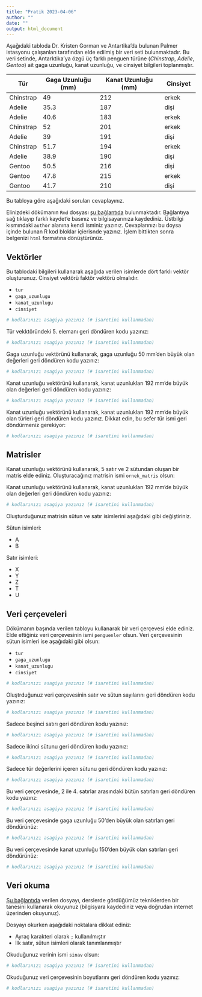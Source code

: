 ```yaml
---
title: "Pratik 2023-04-06"
author: ""
date: ""
output: html_document
---
```


Aşağıdaki tabloda  Dr. Kristen Gorman ve Antartika'da bulunan Palmer istasyonu çalışanları tarafından elde edilmiş bir veri seti bulunmaktadır. Bu veri setinde, Antarktika'ya özgü üç farklı penguen türüne (*Chinstrap*, *Adelie*, *Gentoo*) ait gaga uzunluğu, kanat uzunluğu, ve cinsiyet bilgileri toplanmıştır.

|   Tür      | Gaga Uzunluğu (mm)  |  Kanat Uzunluğu (mm)   |   Cinsiyet  |
|------------|---------------------|------------------------|-------------|
| Chinstrap  |        49           |        212             |     erkek   |
| Adelie     |        35.3         |        187             |     dişi    |  
| Adelie     |        40.6         |        183             |     erkek   |  
| Chinstrap  |        52           |        201             |     erkek   |  
| Adelie     |        39           |        191             |     dişi    |
| Chinstrap  |        51.7         |        194             |     erkek   |  
| Adelie     |        38.9         |        190             |     dişi    |
| Gentoo     |        50.5         |        216             |     dişi    |
| Gentoo     |        47.8         |        215             |     erkek   |   
| Gentoo     |        41.7         |        210             |     dişi    |

Bu tabloya göre aşağıdaki soruları cevaplayınız. 

Elinizdeki dökümanın `Rmd` dosyası [şu bağlantıda](https://raw.githubusercontent.com/emrahkirdok/ybva/main/04-pratikler/01-veri-analizi/02-pratik.Rmd) bulunmaktadır. Bağlantıya sağ tıklayıp farklı kaydet'e basınız ve bilgisayarınıza kaydediniz. Üstbilgi kısmındaki `author` alanına kendi isminiz yazınız. Cevaplarınızı bu doysa içinde bulunan R kod bloklar içierisnde yazınız. İşlem bittikten sonra belgenizi `html` formatına dönüştürünüz.

## Vektörler

Bu tablodaki bilgileri kullanarak aşağıda verilen isimlerde dört farklı vektör oluşturunuz. Cinsiyet vektörü faktör vektörü olmalıdır.

+ `tur`
+ `gaga_uzunlugu`
+ `kanat_uzunlugu`
+ `cinsiyet`

```r
# kodlarınızı asagiya yazınız (# isaretini kullanmadan)

```

Tür vekktöründeki 5. elemanı geri döndüren kodu yazınız:

```r
# kodlarınızı asagiya yazınız (# isaretini kullanmadan)

```

Gaga uzunluğu vektörünü kullanarak, gaga uzunluğu 50 mm'den büyük olan değerleri geri döndüren kodu yazınız:

```r
# kodlarınızı asagiya yazınız (# isaretini kullanmadan)

```

Kanat uzunluğu vektörünü kullanarak, kanat uzunlukları 192 mm'de büyük olan değerleri geri döndüren kodu yazınız:

```r
# kodlarınızı asagiya yazınız (# isaretini kullanmadan)

```

Kanat uzunluğu vektörünü kullanarak, kanat uzunlukları 192 mm'de büyük olan türleri geri döndüren kodu yazınız. Dikkat edin, bu sefer tür ismi geri döndürmeniz gerekiyor:

```r
# kodlarınızı asagiya yazınız (# isaretini kullanmadan)

```


## Matrisler

Kanat uzunluğu vektörünü kullanarak, 5 satır ve 2 sütundan oluşan bir matris elde ediniz. Oluşturacağınız matrisin ismi `ornek_matris` olsun:

Kanat uzunluğu vektörünü kullanarak, kanat uzunlukları 192 mm'de büyük olan değerleri geri döndüren kodu yazınız:

```r
# kodlarınızı asagiya yazınız (# isaretini kullanmadan)

```

Oluşturduğunuz matrisin sütun ve satır isimlerini aşağıdaki gibi değiştiriniz.

Sütun isimleri:

+ A
+ B

Satır isimleri:

+ X
+ Y
+ Z
+ T
+ U

## Veri çerçeveleri

Dökümanın başında verilen tabloyu kullanarak bir veri çerçevesi elde ediniz. Elde ettiğiniz veri çerçevesinin ismi `penguenler` olsun. Veri çerçevesinin sütun isimleri ise aşağıdaki gibi olsun:

+ `tur`
+ `gaga_uzunlugu`
+ `kanat_uzunlugu`
+ `cinsiyet`

```r
# kodlarınızı asagiya yazınız (# isaretini kullanmadan)

```

Oluştrduğunuz veri çerçevesinin satır ve sütun sayılarını geri döndüren kodu yazınız:

```r
# kodlarınızı asagiya yazınız (# isaretini kullanmadan)

```

Sadece beşinci satırı geri döndüren kodu yazınız:

```r
# kodlarınızı asagiya yazınız (# isaretini kullanmadan)

```

Sadece ikinci sütunu geri döndüren kodu yazınız:

```r
# kodlarınızı asagiya yazınız (# isaretini kullanmadan)

```

Sadece tür değerlerini içeren sütunu geri döndüren kodu yazınız:

```r
# kodlarınızı asagiya yazınız (# isaretini kullanmadan)

```

Bu veri çerçevesinde, 2 ile 4. satırlar arasındaki bütün satırları geri döndüren kodu yazınz:

```r
# kodlarınızı asagiya yazınız (# isaretini kullanmadan)

```

Bu veri çerçevesinde gaga uzunluğu 50'den büyük olan satırları geri döndürünüz:

```r
# kodlarınızı asagiya yazınız (# isaretini kullanmadan)

```

Bu veri çerçevesinde kanat uzunluğu 150'den büyük olan satırları geri döndürünüz:

```r
# kodlarınızı asagiya yazınız (# isaretini kullanmadan)

```

## Veri okuma

[Şu bağlantıda](https://raw.githubusercontent.com/emrahkirdok/ybva/main/data/sinav.csv) verilen dosyayı, derslerde gördüğümüz tekniklerden bir tanesini kullanarak okuyunuz (bilgisyara kaydediniz veya doğrudan internet üzerinden okuyunuz).

Dosyayı okurken aşağıdaki noktalara dikkat ediniz:

+ Ayraç karakteri olarak `;` kullanılmıştır
+ İlk satır, sütun isimleri olarak tanımlanmıştır

Okuduğunuz verinin ismi `sinav` olsun:

```r
# kodlarınızı asagiya yazınız (# isaretini kullanmadan)

```

Okuduğunuz veri çerçevesinin boyutlarını geri döndüren kodu yazınız:

```r
# kodlarınızı asagiya yazınız (# isaretini kullanmadan)

```

